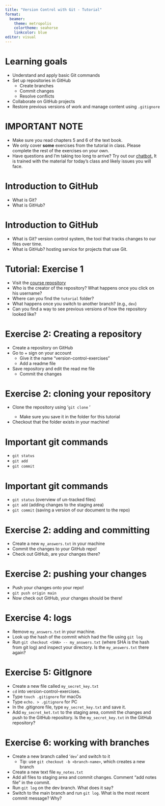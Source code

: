 ```yaml
---
title: "Version Control with Git - Tutorial"
format: 
  beamer:
    theme: metropolis
    colortheme: seahorse
    linkcolor: blue
editor: visual
---
```


# Learning goals

-   Understand and apply basic Git commands
-   Set up repositories in GitHub
    -   Create branches
    -   Commit changes
    -   Resolve conflicts
-   Collaborate on GitHub projects
-   Restore previous versions of work and manage content using `.gitignore`

# IMPORTANT NOTE

-   Make sure you read chapters 5 and 6 of the text book.
-   We only cover **some** exercises from the tutorial in class. Please complete the rest of the exercises on your own.
-   Have questions and I'm taking too long to arrive? Try out our [chatbot.](https://chatbot.tilburg.ai/private/invite?token=eda28565-ecaa-4ef0-ab01-208bdd2144ae) It is trained with the material for today's class and likely issues you will face.

# Introduction to GitHub

-   What is Git?
-   What is GitHub?

# Introduction to GitHub

-   What is Git? version control system, the tool that tracks changes to our files over time.
-   What is GitHub? hosting service for projects that use Git.

# Tutorial: Exercise 1

-   Visit the [course repository](https://github.com/hannesdatta/course-dprep)
-   Who is the creator of the repository? What happens once you click on his username?
-   Where can you find the `tutorial` folder?
-   What happens once you switch to another branch? (e.g., `dev`)
-   Can you find a way to see previous versions of how the repository looked like?

# Exercise 2: Creating a repository

-   Create a repository on GitHub
-   Go to + sign on your account
    -   Give it the name "version-control-exercises"
    -   Add a readme file
-   Save repository and edit the read me file
    -   Commit the changes

# Exercise 2: cloning your repository

-   Clone the repository using '`git clone` <link-to-your-repo>'
    -   Make sure you save it in the folder for this tutorial
-   Checkout that the folder exists in your machine!

# Important git commands

-   `git status`
-   `git add`
-   `git commit`

# Important git commands

-   `git status` (overview of un-tracked files)
-   `git add` (adding changes to the staging area)
-   `git commit` (saving a version of our document to the repo)

# Exercise 2: adding and committing

-   Create a new `my_answers.txt` in your machine
-   Commit the changes to your GitHub repo!
-   Check out GitHub, are your changes there?

# Exercise 2: pushing your changes

-   Push your changes onto your repo!
-   `git push origin main`
-   Now check out GitHub, your changes should be there!

# Exercise 4: logs

-   Remove `my_answers.txt` in your machine.
-   Look up the hash of the commit which had the file using `git log`
-   Run `git checkout <SHA> -- my_answers.txt` (where SHA is the hash from git log) and inspect your directory. Is the `my_answers.txt` there again?

# Exercise 5: GitIgnore

-   Create a new file called `my_secret_key.txt`
-   `cd` into version-control-exercises.
-   Type `touch .gitignore` for macOs
-   Type `echo. > .gitignore` for PC
-   In the .gitignore file, type `my_secret_key.txt` and save it.
-   Add `my_secret_ket.txt` to the staging area, commit the changes and push to the GitHub repository. Is the `my_secret_key.txt` in the GitHub repository?

# Exercise 6: working with branches

-   Create a new branch called '`dev`' and switch to it
    -   Tip: use `git checkout -b <branch-name>`, which creates a new branch
-   Create a new text file `my_notes.txt`
-   Add all files to staging area and commit changes. Comment "add notes file" in the commit.
-   Run `git log` on the dev branch. What does it say?
-   Switch to the main branch and run `git log`. What is the most recent commit message? Why?
